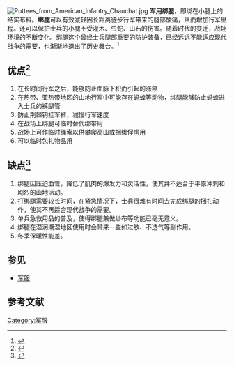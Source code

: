 [[File:Puttees_from_American_Infantry_Chauchat.jpg|thumb]]
'''军用绑腿'''，即绑在小腿上的结实布料。'''绑腿'''可以有效减轻因长距离徒步行军带来的腿部酸痛，从而增加行军里程。还可以保护士兵的小腿不受灌木、虫蛇、山石的伤害。随着时代的变迁，战场环境的不断变化。绑腿这个曾经士兵腿部重要的防护装备，已经远远不能适应现代战争的需要，也渐渐地退出了历史舞台。<ref>{{Cite journal|title=话说军用绑腿|author=林霖|url=|journal=兵工科技|issue=|doi=|others=|year=2008年3期|volume=|page=46-49|pmid=}}</ref>


==优点<ref>{{Cite journal|title=1931-1945中国土地上的“绑腿”们|author=崔杰，倪娜|url=https://kns.cnki.net/KCMS/detail/detail.aspx?dbcode=CJFQ&dbname=CJFDLAST2017&filename=ZWDM201711013|journal=赤峰学院学报(汉文哲学社会科学版)|issue=第11期|doi=10.13398/j.cnki.issn1673-2596.2017.11.013|others=|year=2017年11月|volume=第38卷|page=50-52|pmid=}}</ref>==
# 在长时间行军之后，能够防止血脉下积而引起的涨疼
# 在热带、亚热带地区的山地行军中可能存在蚂蝗等动物，绑腿能够防止蚂蝗进入士兵的裤腿管
# 防止荆棘钩挂军裤，减慢行军速度
# 在战场上绑腿可临时替代绑带用
# 战场上可作临时绳索以供攀爬高山或捆绑俘虏用
# 可以临时包扎物品用

== 缺点<ref>{{Cite journal|title=荣耀始于足下欢美的军靴，亚洲的绑腿|author=甄锐|url=|journal=国家人文历史|issue=|doi=|others=|year=2017年|volume=|page=109|pmid=}}</ref> ==

# 绑腿因压迫血管，降低了肌肉的爆发力和灵活性，使其并不适合于平原冲刺和剧烈的山地活动。
# 打绑腿需要较长时间，在紧急情况下，士兵很难有时间去完成绑腿的捆扎动作，使其不再适合现代战争的需要。
# 单兵急救用品的普及，使得绑腿兼做纱布等功能已毫无意义。
# 绑腿在湿润潮湿地区使用时会带来一些如过敏、不透气等副作用。
# 冬季保暖性能差。

==参见==
*[[军服|军服]]

==参考文献==
{{Reflist}}

{{Clothes-stub}}

[[Category:军服|Category:军服]]